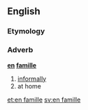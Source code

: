 ==English==

===Etymology===
{{etyl|fr}}

===Adverb===
'''[[en]] [[famille]]'''

# [[informally]]
# at home

[[et:en famille]]
[[sv:en famille]]